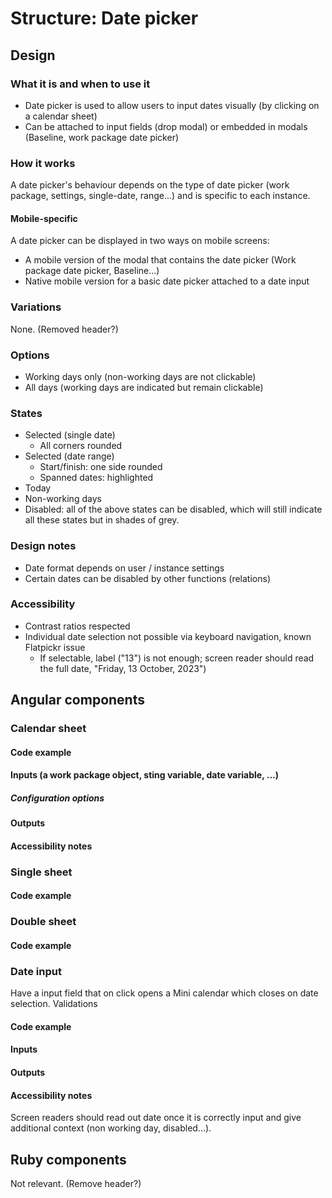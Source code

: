 
<Meta title="Structure/Date picker" />

# Structure: Date picker

## Design

### What it is and when to use it

- Date picker is used to allow users to input dates visually (by clicking on a calendar sheet)
- Can be attached to input fields (drop modal) or embedded in modals (Baseline, work package date picker)

### How it works

A date picker's behaviour depends on the type of date picker (work package, settings, single-date, range...) and is specific to each instance.

#### Mobile-specific

A date picker can be displayed in two ways on mobile screens:

- A mobile version of the modal that contains the date picker (Work package date picker, Baseline...)
- Native mobile version for a basic date picker attached to a date input

### Variations

None. (Removed header?)

### Options

- Working days only (non-working days are not clickable)
- All days (working days are indicated but remain clickable)

### States

- Selected (single date)
	- All corners rounded
- Selected (date range)
	- Start/finish: one side rounded
	- Spanned dates: highlighted
- Today
- Non-working days
- Disabled: all of the above states can be disabled, which will still indicate all these states but in shades of grey.


### Design notes

- Date format depends on user / instance settings
- Certain dates can be disabled by other functions (relations)

### Accessibility

- Contrast ratios respected
- Individual date selection not possible via keyboard navigation, known Flatpickr issue
	- If selectable, label ("13") is not enough; screen reader should read the full date, "Friday, 13 October, 2023")

## Angular components

### Calendar sheet

#### Code example
#### Inputs (a work package object, sting variable, date variable, ...)
##### Configuration options
#### Outputs
#### Accessibility notes

### Single sheet

#### Code example

### Double sheet

#### Code example

### Date input

Have a input field that on click opens a Mini calendar which closes on date selection.
Validations

#### Code example
#### Inputs
#### Outputs
#### Accessibility notes

Screen readers should read out date once it is correctly input and give additional context (non working day, disabled...).

## Ruby components 

Not relevant. (Remove header?)



